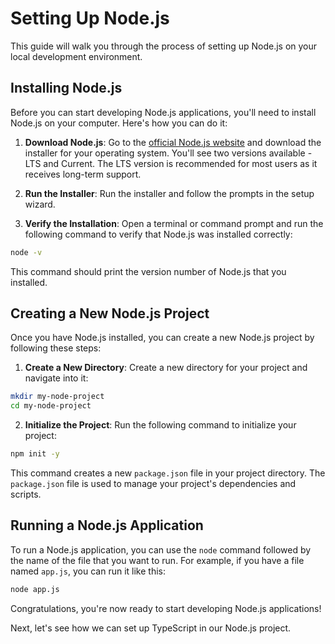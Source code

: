 # Setting Up Node.js

This guide will walk you through the process of setting up Node.js on your local development environment.

## Installing Node.js

Before you can start developing Node.js applications, you'll need to install Node.js on your computer. Here's how you can do it:

1. **Download Node.js**: Go to the [official Node.js website](https://nodejs.org/) and download the installer for your operating system. You'll see two versions available - LTS and Current. The LTS version is recommended for most users as it receives long-term support.

2. **Run the Installer**: Run the installer and follow the prompts in the setup wizard.

3. **Verify the Installation**: Open a terminal or command prompt and run the following command to verify that Node.js was installed correctly:

```bash
node -v
```

This command should print the version number of Node.js that you installed.

## Creating a New Node.js Project

Once you have Node.js installed, you can create a new Node.js project by following these steps:

1. **Create a New Directory**: Create a new directory for your project and navigate into it:

```bash
mkdir my-node-project
cd my-node-project
```

2. **Initialize the Project**: Run the following command to initialize your project:

```bash
npm init -y
```

This command creates a new `package.json` file in your project directory. The `package.json` file is used to manage your project's dependencies and scripts.

## Running a Node.js Application

To run a Node.js application, you can use the `node` command followed by the name of the file that you want to run. For example, if you have a file named `app.js`, you can run it like this:

```bash
node app.js
```

Congratulations, you're now ready to start developing Node.js applications!

Next, let's see how we can set up TypeScript in our Node.js project.